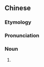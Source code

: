 ==Chinese==
{{zh-forms|s=苏梅酱}}
{{wikipedia|lang=yue}}

===Etymology===
{{rfe|lang=zh}}

===Pronunciation===
{{zh-pron
|m=sūméijiàng
|c=sou1 mui4 zoeng3
|cat=n
}}

===Noun===
{{zh-noun}}

# {{w|plum sauce}}

{{zh-cat|Condiments}}